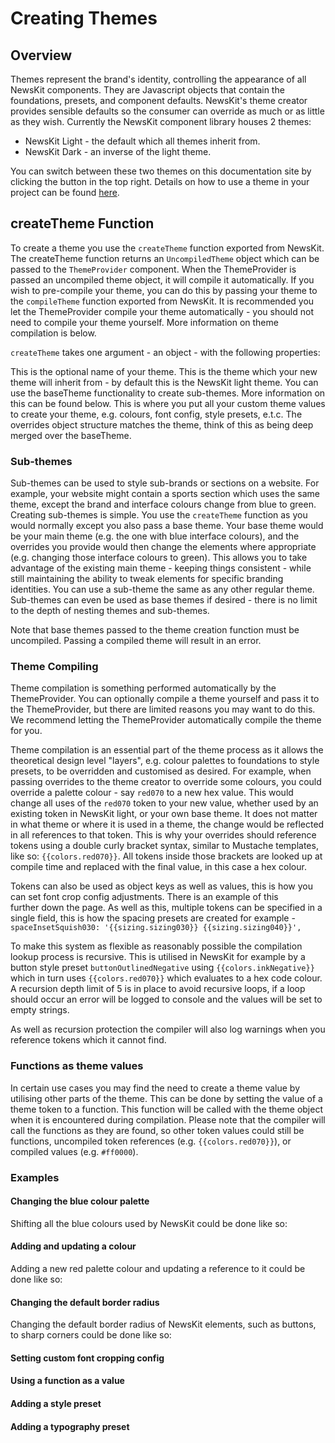 
# Creating Themes

## Overview

Themes represent the brand's identity, controlling the appearance of all NewsKit components. They are Javascript objects that contain the foundations, presets, and component defaults. NewsKit's theme creator provides
sensible defaults so the consumer can override as much or as little as they wish. Currently the NewsKit component library houses 2 themes:

- NewsKit Light - the default which all themes inherit from.
- NewsKit Dark - an inverse of the light theme.

You can switch between these two themes on this documentation site by clicking the button in the top right. Details on how to use a theme in your project can be found [here](/theming/using-a-theme).

## createTheme Function

To create a theme you use the `createTheme` function exported from NewsKit. The createTheme function returns an `UncompiledTheme` object which can be passed to the `ThemeProvider` component. When the ThemeProvider is passed an uncompiled theme object, it will compile it automatically. If you wish to pre-compile your theme, you can do this by passing your theme to the `compileTheme` function exported from NewsKit. It is recommended you let the ThemeProvider compile your theme automatically - you should not need to compile your theme yourself. More information on theme compilation is below.

`createTheme` takes one argument - an object - with the following properties:

<LegacyBlock marginTop="sizing040">
  <Prop name="name" type="string">
    This is the optional name of your theme.
  </Prop>
  <Prop name="baseTheme" type="UncompiledTheme" default="NewsKit light theme">
    This is the theme which your new theme will inherit from - by default this
    is the NewsKit light theme. You can use the baseTheme functionality to
    create sub-themes. More information on this can be found below.
  </Prop>
  <Prop name="overrides" type="Partial<UncompiledTheme>" default="{}">
    This is where you put all your custom theme values to create your theme,
    e.g. colours, font config, style presets, e.t.c. The overrides object
    structure matches the theme, think of this as being deep merged over the
    baseTheme.
  </Prop>
</LegacyBlock>

### Sub-themes

Sub-themes can be used to style sub-brands or sections on a website. For example, your website might contain a sports section which uses the same theme, except the brand and interface colours change from blue to green. Creating sub-themes is simple. You use the `createTheme` function as you would normally except you also pass a base theme. Your base theme would be your main theme (e.g. the one with blue interface colours), and the overrides you provide would then change the elements where appropriate (e.g. changing those interface colours to green). This allows you to take advantage of the existing main theme - keeping things consistent - while still maintaining the ability to tweak elements for specific branding identities. You can use a sub-theme the same as any other regular theme. Sub-themes can even be used as base themes if desired - there is no limit to the depth of nesting themes and sub-themes.

Note that base themes passed to the theme creation function must be uncompiled. Passing a compiled theme will result in an error.

### Theme Compiling

Theme compilation is something performed automatically by the ThemeProvider. You can optionally compile a theme yourself and pass it to the ThemeProvider, but there are limited reasons you may want to do this. We recommend letting the ThemeProvider automatically compile the theme for you.

Theme compilation is an essential part of the theme process as it allows the theoretical design level "layers", e.g. colour palettes to foundations to style presets, to be overridden and customised as desired. For example, when passing overrides to the theme creator to override some colours, you could override a palette colour - say `red070` to a new hex value. This would change all uses of the `red070` token to your new value, whether used by an existing token in NewsKit light, or your own base theme. It does not matter in what theme or where it is used in a theme, the change would be reflected in all references to that token. This is why your overrides should reference tokens using a double curly bracket syntax, similar to Mustache templates, like so: `{{colors.red070}}`. All tokens inside those brackets are looked up at compile time and replaced with the final value, in this case a hex colour.

Tokens can also be used as object keys as well as values, this is how you can set font crop config adjustments. There is an example of this further down the page. As well as this, multiple tokens can be specified in a single field, this is how the spacing presets are created for example - `spaceInsetSquish030: '{{sizing.sizing030}} {{sizing.sizing040}}',`

To make this system as flexible as reasonably possible the compilation lookup process is recursive. This is utilised in NewsKit for example by a button style preset `buttonOutlinedNegative` using `{{colors.inkNegative}}` which in turn uses `{{colors.red070}}` which evaluates to a hex code colour. A recursion depth limit of 5 is in place to avoid recursive loops, if a loop should occur an error will be logged to console and the values will be set to empty strings.

As well as recursion protection the compiler will also log warnings when you reference tokens which it cannot find.

### Functions as theme values

In certain use cases you may find the need to create a theme value by utilising other parts of the theme. This can be done by setting the value of a theme token to a function. This function will be called with the theme object when it is encountered during compilation. Please note that the compiler will call the functions as they are found, so other token values could still be functions, uncompiled token references (e.g. `{{colors.red070}}`), or compiled values (e.g. `#ff0000`).

### Examples

#### Changing the blue colour palette

Shifting all the blue colours used by NewsKit could be done like so:

<CodeFromFile path="examples/theming/blue-shift.tsx" />

#### Adding and updating a colour

Adding a new red palette colour and updating a reference to it could be done like so:

<CodeFromFile path="examples/theming/ink-negative-change.tsx" />

#### Changing the default border radius

Changing the default border radius of NewsKit elements, such as buttons, to sharp corners could be done like so:

<CodeFromFile path="examples/theming/border-radius-change.tsx" />

#### Setting custom font cropping config

<CodeFromFile path="examples/theming/font-crop-config.tsx" />

#### Using a function as a value

<CodeFromFile path="examples/theming/function-as-a-value.tsx" />

#### Adding a style preset

<CodeFromFile path="examples/theming/adding-style-preset.tsx" />

#### Adding a typography preset

<CodeFromFile path="examples/theming/adding-typography-preset.tsx" />

